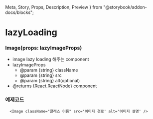   Meta,
  Story,
  Props,
  Description,
  Preview
} from "@storybook/addon-docs/blocks";

<Meta title="Utils|lazyLoading" />

# lazyLoading

### Image(props: lazyImageProps)

- image lazy loading 해주는 component
- lazyImageProps
  - @param {string} className
  - @param {string} src
  - @param {string} alt(optional)
- @returns {React.ReactNode} component

### 예제코드

```
  <Image className="클래스 이름" src='이미지 경로' alt='이미지 설명' />
```
